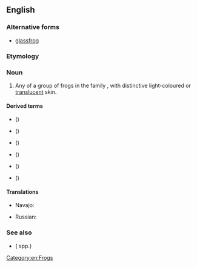 ==English==
{{wikipedia}}

===Alternative forms===
* [[glassfrog]]

===Etymology===
{{rfe|en}}

===Noun===
{{en-noun}}

# Any of a group of frogs in the family {{taxlink|Centrolenidae|family|ver=190916}}, with distinctive light-coloured or [[translucent]] skin.

====Derived terms====
* {{vern|bare-hearted glass frog}} ({{taxlink|Hyalinobatrachium colymbiphyllum|species|ver=190916}})
* {{vern|cricket glass frog}} ({{taxlink|Hyalinobatrachium colymbiphyllum|species|ver=190916}})
* {{vern|Fleischmann's glass frog}} ({{taxlink|Hyalinobatrachium fleischmanni|species|ver=190916}})
* {{vern|northern glass frog}} ({{taxlink|Hyalinobatrachium fleischmanni|species|ver=190916}})
* {{vern|plantation glass frog}} ({{taxlink|Hyalinobatrachium colymbiphyllum|species|ver=190916}})
* {{vern|Tandayapa giant glass frog}} ({{taxlink|Centrolene scirtetes|species|ver=190916}})

====Translations====
{{trans-top|frog}}
* Navajo: {{t|nv|chʼał niłtólí}}
{{trans-mid}}
* Russian: {{t|ru|стекля́нная лягу́шка|f}}
{{trans-bottom}}

===See also===
* {{vern|grass frog|pl=s}} ({{taxlink|Ptychadena|genus|ver=190916}} spp.)

[[Category:en:Frogs]]